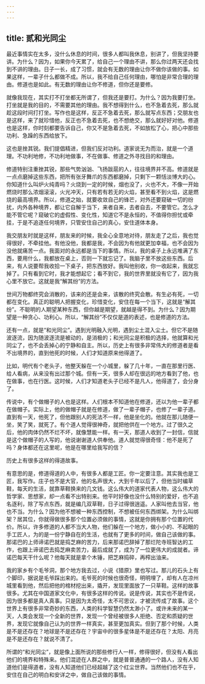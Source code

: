 ```yaml
---
---
---
```

title: 贰和光同尘
---




最近事情实在太多，没什么休息的时间，很多人都叫我休息，别讲了，但我坚持要讲。为什么？因为，如果你今天累了，给自己一个理由不讲，那么你过两天还会找到不讲的理由。日子一长，成了习惯，就会有无数的理由让你不做你该做的事。如果这样，一辈子什么都做不成。所以，我不给自己任何理由，哪怕是非常合理的理由。修道也是如此。有无数的理由让你不修道，但你还是要修。

就像我现在，其实打不打坐都无所谓了，但我还是要打。为什么？因为我要打坐。打坐就是我的目的，不需要其他的理由。我不想得到什么，也不急着去死，那么就趁这段时间打打坐。写作也是这样，反正不急着去死，那么就写点东西；交朋友也是这样，来了就珍惜他，反正也不急着去死，也不想绝交，那么就好好对他。修道也是这样，你时刻都要告诉自己，你又不是急着去死，不如放松了心，把心中那些功利、急躁的东西给放下。

这也是挫其锐。我们提倡精进，但我们反对功利。道家说无为而治，就是一个道理。不功利地修，不功利地做事，不在做事、修道之外寻找目的和理由。

修道特别注重挫其锐，那些气势汹汹、飞扬跋扈的人，往往境界并不高。修道就是一点点磨掉这些东西，把所有张牙舞爪的东西都磨掉，只剩下一颗恬淡博大的心。你知道什么叫炉火纯青吗？火烧到一定的时候，烟也没了，火也不大，不像一开始燃烧时那么浓烟滚滚，火光冲天，只有若有若无的火焰，甚至看不到火焰，这是燃烧的最高境界。所以，修道之始，就要收敛自己的锋芒，对外还要窥破一切的纷扰，内外各种境界，都让它自解于当下，来者自来，去者自去，不要管它。怎么才能不管它呢？窥破它的虚假性、变化性，知道它不是永恒的，不值得你担忧或牵挂，于是不追逐任何境界，只管安住自己的真心，安住道体本身。

我交朋友时就是这样，朋友来的时候，我全心全意地对待，朋友走了之后，我也觉得很好，不牵挂他。有他没他，我都是我，不会因为有他就更加幸福，也不会因为没他就痛苦一点。我面对的永远都是当下的事情。所以，我的桌子上永远堆满了东西，要用什么，我都放在桌上，否则一下就忘记了。我脑子里不放这些东西。后来，有人说要帮我收拾一下桌子，把东西放好。我叫他别收，你一收起来，我就忘掉了。只有看到它时，我才能想起它；看不到它，我的世界里就没有它了，因为我心里不放它。这就是我“解其纷”的方法。

世间万物都终究会消散的，该来的还是会来，该散的终究会散。有生必有死，一切都在变化。真正的聪明人把握变化，珍惜变化，安住在每一个当下，这就是“解其纷”。不聪明的人期望某种东西，但你越是期望，就越是得不到。为什么？因为期望是一种贪心、功利心。所以，“解其纷”不仅仅是道的表述，也是修道的方法。

还有一点，就是“和光同尘”。遇到光明融入光明，遇到尘土混入尘土。但它不是随波逐流，因为随波逐流是被动的，是消极的；和光同尘是积极的选择，他就算和光同尘了，也不会丢掉心的宁静和自主。所以，历史上有很多非常伟大的修道者是看不出境界的，直到他死的时候，人们才知道原来他得道了。

比如，明代有个老头子，他整天躲在一个小城里，躲了几十年，一直在那里行医、给人看病，从来没有出过那个城。但有一天，很多人却在很远的地方看到了他，也在做事，也在行医。这时候，人们才知道老头子已经不是凡人，他得道了，会分身了。

传说中，有个做帽子的人也是这样。人们根本不知道他在修道，还以为他一辈子都在做帽子。实际上，他的做帽子就是在修道，做了一辈子帽子，也修了一辈子道。直到有一天，他死了，但他跟别人的死法不一样，他是坐化的。他就在那儿随便一坐，笑了笑，就死了。有个道人觉得很神奇，就把他供在一个地方。过了很久之后，他的肉体仍然不烂不坏，就像慧能一样。有一天，那道人收到了一封信，信就是这个做帽子的人写的，他说谢谢道人供奉他。道人就觉得很奇怪：他不是死了吗？身体都还在这里呢，他是在哪里给我写的信？

历史上有很多这样的得道故事。

有意思的是，修道得道的人中，有很多人都是工匠。你一定要注意。其实我也是工匠，我写作。庄子也不是大官，他的名声很大，大到千年以后了，但他当时编草鞋，每天的生活，就靠草鞋换来的几文钱。这么伟大的道家代表人物，这么伟大的哲学家、思想家，却一点看不出特别来。他平时好像也没什么特别的爱好，也不追名逐利，除了写点东西，就是编几双草鞋，日子过得很逍遥。人家叫他去当官，他也不当。为什么？因为他不想被一种东西控制，不想被任何东西绑架。为什么叫绑架？居其位，你就得做很多那个位置必须做的事情，这就是你拥有那个位置的代价。所以，许多修道的人都不当大人物，他们躲在一个地方，做小小的、不起眼的手工匠人，为的是一份宁静自在的生活，也就有了更多的时间，做自己该做的事。那诺巴的上师谛诺巴就是捣芝麻的苦力，后来那诺巴辞掉了那烂陀寺班智达的工作，也跟上谛诺巴去捣芝麻卖苦力，最后成就了，成为了一位更伟大的成就者。谛诺巴每天干什么呢？他每天就是拿个木锤，把芝麻捣碎，再榨出油来。

我的家乡有个毛爷洞，那个地方我去过，小说《猎原》里也写过。那儿的石头上有个脚印，据说是毛爷踩出来的。毛爷死的时候也很奇怪，明明埋了，却有人在凉州城里看到他，然后把他的棺材挖出来，撬开，发现里面放了一只草鞋。这样的故事很多。尤其在中国道家文化中，有很多这样的传说。说是传说，其实也不是传说，因为很多都是真人真事。只是因为太奇怪，太不可思议，才被流传成了故事。这个世界上有很多非常奇妙的东西，人类的科学智慧仍然太渺小了。或许未来的某一天，人类会发现一个全新的世界，发现一个曾经被很多人拒绝、否定和质疑的世界，发现它就像自己认为的世界一样真实，甚至更加真实。但到了那个时候，人类是不是还存在？地球是不是还存在？宇宙中的很多星体是不是还存在？太阳、月亮是不是还存在？就说不清了。

所谓的“和光同尘”，就是像上面所说的那些修行人一样，修得很好，但没有人看出他们的境界和特殊来。他们混迹在人群之中，就是普普通通的一个路人，没有人知道他们是得道者，没有人知道他们已经超越了这个红尘世界。当然他们也不在乎，安住在自己的明白和安详之中，做自己该做的事情。